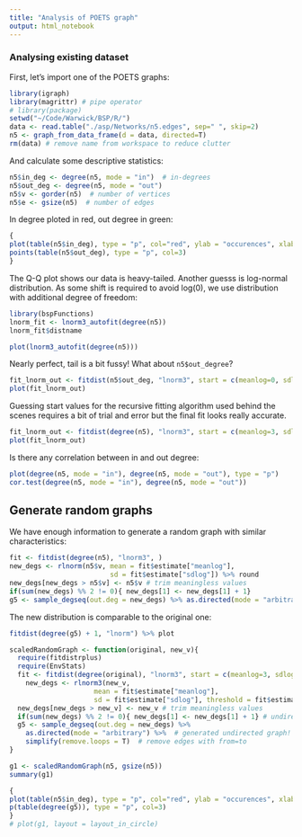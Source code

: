 ```yaml
---
title: "Analysis of POETS graph"
output: html_notebook
---
```


### Analysing existing dataset
First, let's import one of the POETS graphs:
```r
library(igraph)
library(magrittr) # pipe operator
# library(package)
setwd("~/Code/Warwick/BSP/R/")
data <- read.table("./asp/Networks/n5.edges", sep=" ", skip=2)
n5 <- graph_from_data_frame(d = data, directed=T)
rm(data) # remove name from workspace to reduce clutter
```

And calculate some descriptive statistics:
```r
n5$in_deg <- degree(n5, mode = "in")  # in-degrees
n5$out_deg <- degree(n5, mode = "out")
n5$v <- gorder(n5)  # number of vertices
n5$e <- gsize(n5)  # number of edges
```
In degree ploted in red, out degree in green:
```r
{
plot(table(n5$in_deg), type = "p", col="red", ylab = "occurences", xlab = "degree")
points(table(n5$out_deg), type = "p", col=3)
}
```
The Q-Q plot shows our data is heavy-tailed. Another guesss is log-normal distribution. As some shift is required to avoid log(0), we use distribution with additional degree of freedom:
```r
library(bspFunctions)
lnorm_fit <- lnorm3_autofit(degree(n5))
lnorm_fit$distname
```

```r
plot(lnorm3_autofit(degree(n5)))
```
Nearly perfect, tail is a bit fussy! What about `n5$out_degree`?
```r
fit_lnorm_out <- fitdist(n5$out_deg, "lnorm3", start = c(meanlog=0, sdlog=5, threshold=10))
plot(fit_lnorm_out)
```
Guessing start values for the recursive fitting algorithm used behind the scenes requires a bit of trial and error but the final fit looks really accurate.

```r
fit_lnorm_out <- fitdist(degree(n5), "lnorm3", start = c(meanlog=3, sdlog=0.1, threshold=-10))
plot(fit_lnorm_out)
```

Is there any correlation between in and out degree:
```r
plot(degree(n5, mode = "in"), degree(n5, mode = "out"), type = "p")
cor.test(degree(n5, mode = "in"), degree(n5, mode = "out"))
```

## Generate random graphs
We have enough information to generate a random graph with similar characteristics:
```r
fit <- fitdist(degree(n5), "lnorm3", )
new_degs <- rlnorm(n5$v, mean = fit$estimate["meanlog"],
                         sd = fit$estimate["sdlog"]) %>% round
new_degs[new_degs > n5$v] <- n5$v # trim meaningless values
if(sum(new_degs) %% 2 != 0){ new_degs[1] <- new_degs[1] + 1}
g5 <- sample_degseq(out.deg = new_degs) %>% as.directed(mode = "arbitrary") # generated undirected graph! Fix?
```

The new distribution is comparable to the original one:
```r
fitdist(degree(g5) + 1, "lnorm") %>% plot
```

```r
scaledRandomGraph <- function(original, new_v){
  require(fitdistrplus)
  require(EnvStats)
  fit <- fitdist(degree(original), "lnorm3", start = c(meanlog=3, sdlog=0.1, threshold=-10))
    new_degs <- rlnorm3(new_v,
                     mean = fit$estimate["meanlog"],
                     sd = fit$estimate["sdlog"], threshold = fit$estimate["threshold"]) %>% round
  new_degs[new_degs > new_v] <- new_v # trim meaningless values
  if(sum(new_degs) %% 2 != 0){ new_degs[1] <- new_degs[1] + 1} # undirected graph must have even sum of orders
  g5 <- sample_degseq(out.deg = new_degs) %>%
    as.directed(mode = "arbitrary") %>%  # generated undirected graph! Fix?
    simplify(remove.loops = T)  # remove edges with from=to
}
```

```r
g1 <- scaledRandomGraph(n5, gsize(n5))
summary(g1)
```

```r
{
plot(table(n5$in_deg), type = "p", col="red", ylab = "occurences", xlab = "degree")
p(table(degree(g5)), type = "p", col=3)
}
# plot(g1, layout = layout_in_circle)
```


